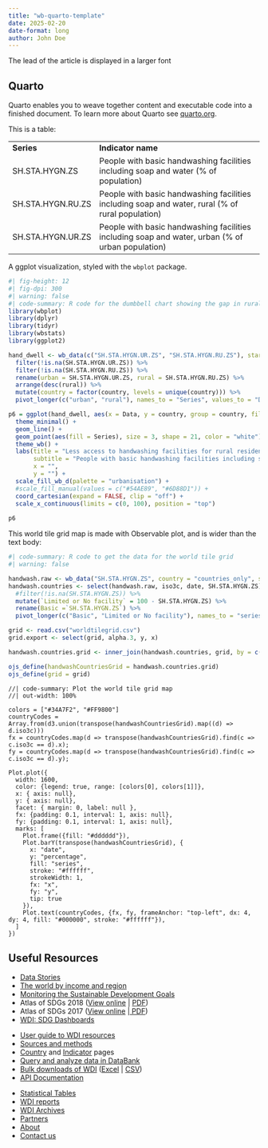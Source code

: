 ```yaml
---
title: "wb-quarto-template"
date: 2025-02-20
date-format: long
author: John Doe
---
```


:::::: grid
::: {.g-col-lg-2 .g-col-md-1 .g-col-sm-0 .g-col-0}
:::

::: {.g-col-lg-8 .g-col-md-10 .g-col-sm-12 .g-col-12}

::: lead
The lead of the article is displayed in a larger font
:::

## Quarto

Quarto enables you to weave together content and executable code into a finished document. To learn more about Quarto see [quarto.org](https://quarto.org).

This is a table:

|  |  |
|----------------|--------------------------------------------------------|
| **Series** | **Indicator name** |
| SH.STA.HYGN.ZS | People with basic handwashing facilities including soap and water (% of population) |
| SH.STA.HYGN.RU.ZS | People with basic handwashing facilities including soap and water, rural (% of rural population) |
| SH.STA.HYGN.UR.ZS | People with basic handwashing facilities including soap and water, urban (% of urban population) |

A ggplot visualization, styled with the `wbplot` package.

```r
#| fig-height: 12
#| fig-dpi: 300
#| warning: false
#| code-summary: R code for the dumbbell chart showing the gap in rural vs urban access to handwashing facilities
library(wbplot)
library(dplyr)
library(tidyr)
library(wbstats)
library(ggplot2)

hand_dwell <- wb_data(c("SH.STA.HYGN.UR.ZS", "SH.STA.HYGN.RU.ZS"), start_date = 2022, end_date = 2022) %>% 
  filter(!is.na(SH.STA.HYGN.UR.ZS)) %>% 
  filter(!is.na(SH.STA.HYGN.RU.ZS)) %>% 
  rename(urban = SH.STA.HYGN.UR.ZS, rural = SH.STA.HYGN.RU.ZS) %>% 
  arrange(desc(rural)) %>% 
  mutate(country = factor(country, levels = unique(country))) %>% 
  pivot_longer(c("urban", "rural"), names_to = "Series", values_to = "Data")

p6 = ggplot(hand_dwell, aes(x = Data, y = country, group = country, fill = Series)) +
  theme_minimal() +
  geom_line() +
  geom_point(aes(fill = Series), size = 3, shape = 21, color = "white") +
  theme_wb() +
  labs(title = "Less access to handwashing facilities for rural residents",
       subtitle = "People with basic handwashing facilities including soap and water (% of population, 2022)",
       x = "",
       y = "") +
  scale_fill_wb_d(palette = "urbanisation") +
  #scale_fill_manual(values = c("#54AE89", "#6D88D1")) +
  coord_cartesian(expand = FALSE, clip = "off") +
  scale_x_continuous(limits = c(0, 100), position = "top")
  
p6
```

:::

::: {.g-col-lg-1 .g-col-md-1 .g-col-sm-0 .g-col-0}
:::
::::::

::: {.wide}
This world tile grid map is made with Observable plot, and is wider than the text body:

```r
#| code-summary: R code to get the data for the world tile grid
#| warning: false

handwash.raw <- wb_data("SH.STA.HYGN.ZS", country = "countries_only", start_date = 2017, end_date = 2022)
handwash.countries <- select(handwash.raw, iso3c, date, SH.STA.HYGN.ZS) %>%
  #filter(!is.na(SH.STA.HYGN.ZS)) %>%
  mutate(`Limited or No facility` = 100 - SH.STA.HYGN.ZS) %>% 
  rename(Basic =`SH.STA.HYGN.ZS`) %>% 
  pivot_longer(c("Basic", "Limited or No facility"), names_to = "series", values_to = "percentage")

grid <- read.csv("worldtilegrid.csv")
grid.export <- select(grid, alpha.3, y, x)

handwash.countries.grid <- inner_join(handwash.countries, grid, by = c("iso3c" = "alpha.3"))

ojs_define(handwashCountriesGrid = handwash.countries.grid)
ojs_define(grid = grid)
```

```ojs
//| code-summary: Plot the world tile grid map
//| out-width: 100%

colors = ["#34A7F2", "#FF9800"]
countryCodes = Array.from(d3.union(transpose(handwashCountriesGrid).map((d) => d.iso3c)))
fx = countryCodes.map(d => transpose(handwashCountriesGrid).find(c => c.iso3c == d).x);
fy = countryCodes.map(d => transpose(handwashCountriesGrid).find(c => c.iso3c == d).y);

Plot.plot({
  width: 1600,
  color: {legend: true, range: [colors[0], colors[1]]},
  x: { axis: null},
  y: { axis: null},
  facet: { margin: 0, label: null },
  fx: {padding: 0.1, interval: 1, axis: null},
  fy: {padding: 0.1, interval: 1, axis: null},
  marks: [
    Plot.frame({fill: "#dddddd"}),
    Plot.barY(transpose(handwashCountriesGrid), {
      x: "date",
      y: "percentage",
      fill: "series",
      stroke: "#ffffff",
      strokeWidth: 1,
      fx: "x",
      fy: "y",
      tip: true
    }),
    Plot.text(countryCodes, {fx, fy, frameAnchor: "top-left", dx: 4, dy: 4, fill: "#000000", stroke: "#ffffff"}),
  ]
})
```
:::


```{=html}
<div class="secondary-links">
  <div class="secondary-links-container">
      <div class="secondary-links-title">
        <h2>Useful Resources</h2>
      </div>
      <div class="grid">
        <div class="g-col-lg-4 g-col-md-4 g-col-sm-12">
          <ul>
            <li><a href="/world-development-indicators/stories.html">Data Stories</a></li>
            <li><a href="/world-development-indicators/the-world-by-income-and-region.html">The world by income and region</a></li>
            <li><a href="/world-development-indicators/wdi-and-the-sustainable-development-goals.html">Monitoring the Sustainable Development Goals</a></li>
            <li>Atlas of SDGs 2018 (<a href="http://datatopics.worldbank.org/sdgatlas/">View online</a> | <a href="https://openknowledge.worldbank.org/handle/10986/29788">PDF</a>)</li>
            <li>Atlas of SDGs 2017 (<a href="http://datatopics.worldbank.org/sdgatlas/archive/2017">View online</a> |<a href="https://openknowledge.worldbank.org/handle/10986/26306"> PDF</a>)</li>
            <li><a href="http://datatopics.worldbank.org/sdgs">WDI: SDG Dashboards</a></li>
          </ul>
        </div>
        <div class="g-col-lg-4 g-col-md-4 g-col-sm-12 center-left-border">
          <ul>
            <li><a href="/world-development-indicators/user-guide.html">User guide to WDI resources</a></li>
            <li><a href="/world-development-indicators/sources-and-methods.html">Sources and methods</a></li>
            <li><a href="https://data.worldbank.org/country">Country</a> and <a href="https://data.worldbank.org/indicator">Indicator</a> pages</li>
            <li><a href="http://databank.worldbank.org/wdi">Query and analyze data in DataBank</a></li>
            <li><a href="https://data.worldbank.org/data-catalog/world-development-indicators">Bulk downloads of WDI</a> (<a href="http://databank.worldbank.org/data/download/WDI_excel.zip">Excel</a> | <a href="http://databank.worldbank.org/data/download/WDI_csv.zip">CSV</a>)</li>
            <li><a href="https://datahelpdesk.worldbank.org/knowledgebase/articles/889386">API Documentation</a></li>
          </ul>
        </div>
        <div class="g-col-lg-4 g-col-md-4 g-col-sm-12 center-left-border">
          <ul>
            <li><a href="http://wdi.worldbank.org/tables">Statistical Tables</a></li>
            <li><a href="/world-development-indicators/world-development-indicators-reports.html">WDI reports</a></li>
            <li><a href="/world-development-indicators/wdi-archives.html">WDI Archives</a></li>
            <li><a href="/world-development-indicators/partners.html">Partners</a></li>
            <li><a href="/world-development-indicators/about-world-development-indicators.html">About</a></li>
            <li><a href="mailto:data@worldbank.org?Subject=WDI%20Website%20Query" target="_top">Contact us</a></li>
          </ul>
        </div>
      </div>
    </div>
</div>
```
